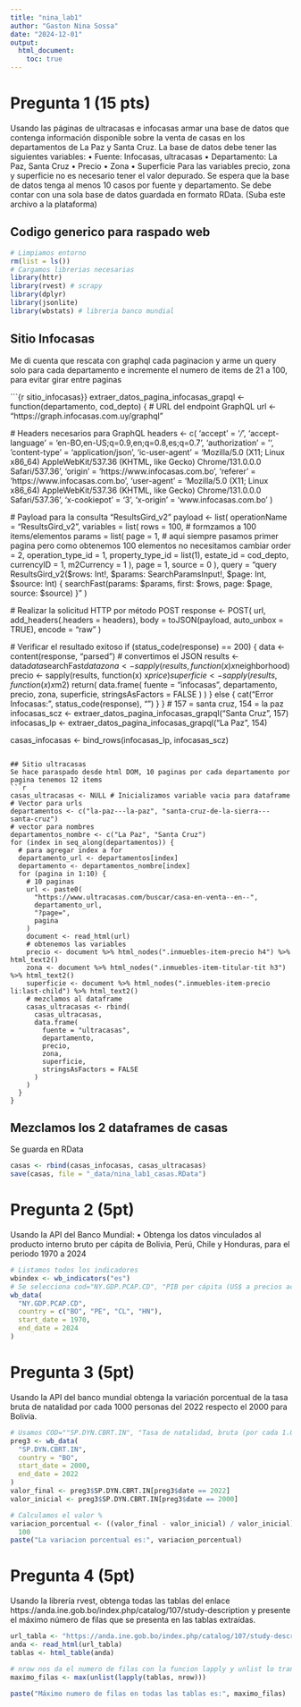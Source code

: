 ```yaml
---
title: "nina_lab1"
author: "Gaston Nina Sossa"
date: "2024-12-01"
output:
  html_document:
    toc: true
---
```


# Pregunta 1 (15 pts)

Usando las páginas de ultracasas e infocasas armar una base de datos que contenga información disponible
sobre la venta de casas en los departamentos de La Paz y Santa Cruz.
La base de datos debe tener las siguientes variables:
• Fuente: Infocasas, ultracasas
• Departamento: La Paz, Santa Cruz
• Precio
• Zona
• Superficie
Para las variables precio, zona y superficie no es necesario tener el valor depurado. Se espera que la base de
datos tenga al menos 10 casos por fuente y departamento.
Se debe contar con una sola base de datos guardada en formato RData. (Suba este archivo a la plataforma)

## Codigo generico para raspado web
```r
# Limpiamos entorno
rm(list = ls())
# Cargamos librerias necesarias
library(httr)
library(rvest) # scrapy
library(dplyr)
library(jsonlite)
library(wbstats) # libreria banco mundial
```

## Sitio Infocasas
Me di cuenta que rescata con graphql cada paginacion y arme un query solo para cada departamento e incremente el numero de items de 21 a 100, para evitar girar entre paginas

```{r sitio_infocasas}}
extraer_datos_pagina_infocasas_grapql <- function(departamento, cod_depto) {
  # URL del endpoint GraphQL
  url <- "https://graph.infocasas.com.uy/graphql"

  # Headers necesarios para GraphQL
  headers <- c(
    'accept' = '*/*',
    'accept-language' = 'en-BO,en-US;q=0.9,en;q=0.8,es;q=0.7',
    'authorization' = '',
    'content-type' = 'application/json',
    'ic-user-agent' = 'Mozilla/5.0 (X11; Linux x86_64) AppleWebKit/537.36 (KHTML, like Gecko) Chrome/131.0.0.0 Safari/537.36',
    'origin' = 'https://www.infocasas.com.bo',
    'referer' = 'https://www.infocasas.com.bo',
    'user-agent' = 'Mozilla/5.0 (X11; Linux x86_64) AppleWebKit/537.36 (KHTML, like Gecko) Chrome/131.0.0.0 Safari/537.36',
    'x-cookiepot' = '3',
    'x-origin' = 'www.infocasas.com.bo'
  )

  # Payload para la consulta "ResultsGird_v2"
  payload <- list(
    operationName = "ResultsGird_v2",
    variables = list(
      rows = 100, # formzamos a 100 items/elementos
      params = list(
        page = 1, # aqui siempre pasamos primer pagina pero como obtenemos 100 elementos no necesitamos cambiar
        order = 2,
        operation_type_id = 1,
        property_type_id = list(1),
        estate_id = cod_depto,
        currencyID = 1,
        m2Currency = 1
      ),
      page = 1,
      source = 0
    ),
    query = "query ResultsGird_v2($rows: Int!, $params: SearchParamsInput!, $page: Int, $source: Int) {
             searchFast(params: $params, first: $rows, page: $page, source: $source)
           }"
  )

  # Realizar la solicitud HTTP por método POST
  response <- POST(
    url,
    add_headers(.headers = headers),
    body = toJSON(payload, auto_unbox = TRUE),
    encode = "raw"
  )

  # Verificar el resultado exitoso
  if (status_code(response) == 200) {
    data <- content(response, "parsed") # convertimos el JSON
    results <- data$data$searchFast$data
    zona <- sapply(results, function(x)
      x$neighborhood)
    precio <- sapply(results, function(x)
      x$price)
    superficie <- sapply(results, function(x)
      x$m2)
    return(
      data.frame(
        fuente = "infocasas",
        departamento,
        precio,
        zona,
        superficie,
        stringsAsFactors = FALSE
      )
    )
  } else {
    cat("Error Infocasas:", status_code(response), "\n")
  }
}
# 157 = santa cruz, 154 = la paz
infocasas_scz <- extraer_datos_pagina_infocasas_grapql("Santa Cruz", 157)
infocasas_lp <- extraer_datos_pagina_infocasas_grapql("La Paz", 154)

casas_infocasas <- bind_rows(infocasas_lp, infocasas_scz)
```

## Sitio ultracasas
Se hace paraspado desde html DOM, 10 paginas por cada departamento por pagina tenemos 12 items
```r
casas_ultracasas <- NULL # Inicializamos variable vacia para dataframe
# Vector para urls
departamentos <- c("la-paz---la-paz", "santa-cruz-de-la-sierra---santa-cruz")
# vector para nombres
departamentos_nombre <- c("La Paz", "Santa Cruz")
for (index in seq_along(departamentos)) {
  # para agregar index a for
  departamento_url <- departamentos[index]
  departamento <- departamentos_nombre[index]
  for (pagina in 1:10) {
    # 10 paginas
    url <- paste0(
      "https://www.ultracasas.com/buscar/casa-en-venta--en--",
      departamento_url,
      "?page=",
      pagina
    )
    document <- read_html(url)
    # obtenemos las variables
    precio <- document %>% html_nodes(".inmuebles-item-precio h4") %>% html_text2()
    zona <- document %>% html_nodes(".inmuebles-item-titular-tit h3") %>% html_text2()
    superficie <- document %>% html_nodes(".inmuebles-item-precio li:last-child") %>% html_text2()
    # mezclamos al dataframe
    casas_ultracasas <- rbind(
      casas_ultracasas,
      data.frame(
        fuente = "ultracasas",
        departamento,
        precio,
        zona,
        superficie,
        stringsAsFactors = FALSE
      )
    )
  }
}
```
## Mezclamos los 2 dataframes de casas
Se guarda en RData
```r
casas <- rbind(casas_infocasas, casas_ultracasas)
save(casas, file = "_data/nina_lab1_casas.RData")
```


# Pregunta 2 (5pt)
Usando la API del Banco Mundial:
• Obtenga los datos vinculados al producto interno bruto per cápita de Bolivia, Perú, Chile y Honduras, para el periodo 1970 a 2024
```r
# Listamos todos los indicadores
wbindex <- wb_indicators("es")
# Se selecciona cod="NY.GDP.PCAP.CD", "PIB per cápita (US$ a precios actuales) parece el mas adecuado"
wb_data(
  "NY.GDP.PCAP.CD",
  country = c("BO", "PE", "CL", "HN"),
  start_date = 1970,
  end_date = 2024
)
```


# Pregunta 3 (5pt)
Usando la API del banco mundial obtenga la variación porcentual de la tasa bruta de natalidad por cada 1000 personas del 2022 respecto el 2000 para Bolivia.
```r
# Usamos COD=""SP.DYN.CBRT.IN", "Tasa de natalidad, bruta (por cada 1.000 personas)"
preg3 <- wb_data(
  "SP.DYN.CBRT.IN",
  country = "BO",
  start_date = 2000,
  end_date = 2022
)
valor_final <- preg3$SP.DYN.CBRT.IN[preg3$date == 2022]
valor_inicial <- preg3$SP.DYN.CBRT.IN[preg3$date == 2000]

# Calculamos el valor %
variacion_porcentual <- ((valor_final - valor_inicial) / valor_inicial) *
  100
paste("La variacion porcentual es:", variacion_porcentual)
```

# Pregunta 4 (5pt)
Usando la librería rvest, obtenga todas las tablas del enlace https://anda.ine.gob.bo/index.php/catalog/107/study-description y presente el máximo número de filas que se presenta en las tablas extraídas.
```r
url_tabla <- "https://anda.ine.gob.bo/index.php/catalog/107/study-description"
anda <- read_html(url_tabla)
tablas <- html_table(anda)

# nrow nos da el numero de filas con la funcion lapply y unlist lo tranforma en vector, finalmente usamos maximo
maximo_filas <- max(unlist(lapply(tablas, nrow)))

paste("Máximo numero de filas en todas las tablas es:", maximo_filas)
```

